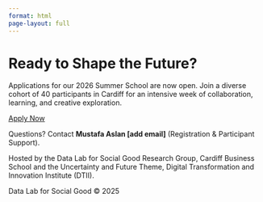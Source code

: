 ```yaml
---
format: html
page-layout: full 
---
```


```{=html}

<link rel="stylesheet" href="[https://cdnjs.cloudflare.com/ajax/libs/font-awesome/6.4.0/css/all.min.css](https://cdnjs.cloudflare.com/ajax/libs/font-awesome/6.4.0/css/all.min.css)">

<!-- CTA Section -->
<div class="cta-section">
    <h1>Ready to Shape the Future?</h1>
    <p>Applications for our 2026 Summer School are now open. Join a diverse cohort of 40 participants in Cardiff for an intensive week of collaboration, learning, and creative exploration.</p>
    <a href="https://forms.gle/VChKXLDcmK4aAKmQA" class="btn-custom">Apply Now</a>
    <p class="contact-info">
        Questions? Contact <strong>Mustafa Aslan [add email]</strong> (Registration & Participant Support).
    </p>
</div>

<!-- Footer Section -->
<div class="footer-section">
    <p>Hosted by the Data Lab for Social Good Research Group, Cardiff Business School
and the Uncertainty and Future Theme, Digital Transformation and Innovation Institute (DTII).</p>
    <p class="university-name">Data Lab for Social Good © 2025</p>
</div>


```

